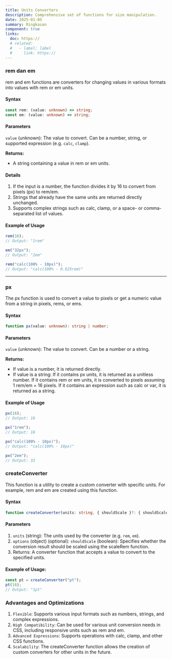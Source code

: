 ```yaml
---
title: Units Converters
description: Comprehensive set of functions for size manipulation.
date: 2025-01-05
summary: Ringkasan
component: true
links:
  doc: https://
  # related:
  #   - label: label
  #     link: https://
---
```


### rem dan em

rem and em functions are converters for changing values ​​in various formats into values ​​with rem or em units.

#### Syntax

```ts
const rem: (value: unknown) => string;
const em: (value: unknown) => string;
```

#### Parameters

`value` (unknown): The value to convert. Can be a number, string, or supported expression (e.g. `calc`, `clamp`).

**Returns:**

- A string containing a value in rem or em units.

#### Details

1. If the input is a number, the function divides it by 16 to convert from pixels (px) to rem/em.
2. Strings that already have the same units are returned directly unchanged.
3. Supports complex strings such as calc, clamp, or a space- or comma-separated list of values.

#### Example of Usage

```ts
rem(16);
// Output: "1rem"

em("32px");
// Output: "2em"

rem("calc(100% - 10px)");
// Output: "calc(100% - 0.625rem)"
```

---

### px

The px function is used to convert a value to pixels or get a numeric value from a string in pixels, rems, or ems.

#### Syntax

```ts
function px(value: unknown): string | number;
```

#### Parameters

`value` (unknown): The value to convert. Can be a number or a string.

**Returns:**

- If value is a number, it is returned directly.
- If value is a string:
  If it contains px units, it is returned as a unitless number.
  If it contains rem or em units, it is converted to pixels assuming 1 rem/em = 16 pixels.
  If it contains an expression such as calc or var, it is returned as a string.

#### Example of Usage

```ts
px(16);
// Output: 16

px("1rem");
// Output: 16

px("calc(100% - 10px)");
// Output: "calc(100% - 10px)"

px("2em");
// Output: 32
```

### createConverter

This function is a utility to create a custom converter with specific units. For example, rem and em are created using this function.

#### Syntax

```ts
function createConverter(units: string, { shouldScale }?: { shouldScale?: boolean }): (value: unknown) => string;
```

#### Parameters

1. `units` (string): The units used by the converter (e.g. `rem`, `em`).
2. `options` (object) (optional):
   `shouldScale` (boolean): Specifies whether the conversion result should be scaled using the scaleRem function.
3. Returns: A converter function that accepts a value to convert to the specified units.

#### Example of Usage:

```ts
const pt = createConverter("pt");
pt(16);
// Output: "1pt"
```

### Advantages and Optimizations

1. `Flexible`: Supports various input formats such as numbers, strings, and complex expressions.
2. `High Compatibility`: Can be used for various unit conversion needs in CSS, including responsive units such as rem and em.
3. `Advanced Expressions`: Supports operations with calc, clamp, and other CSS functions.
4. `Scalability`: The createConverter function allows the creation of custom converters for other units in the future.
